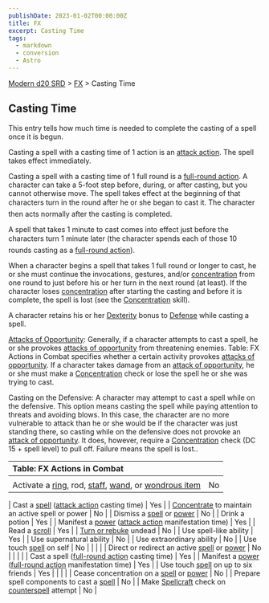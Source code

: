 ```yaml
---
publishDate: 2023-01-02T00:00:00Z
title: FX
excerpt: Casting Time
tags:
  - markdown
  - conversion
  - Astro
---
```


[Modern d20 SRD](/#modernD20) > [FX](modern-d20-srd-fx-index) > Casting Time

## Casting Time

This entry tells how much time is needed to complete the casting of a spell once it is begun.

Casting a spell with a casting time of 1 action is an [attack action](modern-d20-srd-combat-attack-actions). The spell takes effect immediately.

Casting a spell with a casting time of 1 full round is a [full-round action](modern-d20-srd-combat-full-round-actions). A character can take a 5-foot step before, during, or after casting, but you cannot otherwise move. The spell takes effect at the beginning of that characters turn in the round after he or she began to cast it. The character then acts normally after the casting is completed.

A spell that takes 1 minute to cast comes into effect just before the characters turn 1 minute later (the character spends each of those 10 rounds casting as a [full-round action](modern-d20-srd-combat-full-round-actions)).

When a character begins a spell that takes 1 full round or longer to cast, he or she must continue the invocations, gestures, and/or [concentration](modern-d20-srd-skills-concentration) from one round to just before his or her turn in the next round (at least). If the character loses [concentration](modern-d20-srd-skills-concentration) after starting the casting and before it is complete, the spell is lost (see the [Concentration](modern-d20-srd-skills-concentration) skill).

A character retains his or her [Dexterity](modern-d20-srd-basics-ability-scores) bonus to [Defense](modern-d20-srd-combat-defense) while casting a spell.

[Attacks of Opportunity](modern-d20-srd-combat-attacks-of-opportunity):
Generally, if a character attempts to cast a spell, he or she provokes [attacks of opportunity](modern-d20-srd-combat-attacks-of-opportunity) from threatening enemies. Table:
FX Actions in Combat specifies whether a certain activity provokes [attacks of opportunity](modern-d20-srd-combat-attacks-of-opportunity). If a character takes damage from an [attack of opportunity](modern-d20-srd-combat-attacks-of-opportunity),
he or she must make a [Concentration](modern-d20-srd-skills-concentration) check or lose the spell he or she was trying
to cast.

Casting on the Defensive: A character may attempt to cast a spell while on the
defensive. This option means casting the spell while paying attention to threats
and avoiding blows. In this case, the character are no more vulnerable to attack
than he or she would be if the character was just standing there, so casting
while on the defensive does not provoke an [attack of opportunity](modern-d20-srd-combat-attacks-of-opportunity). It does,
however, require a [Concentration](modern-d20-srd-skills-concentration) check (DC 15 + spell level) to pull off. Failure
means the spell is lost..

| Table: FX Actions in Combat                                                                                                                                                                       |     |
| :------------------------------------------------------------------------------------------------------------------------------------------------------------------------------------------------ | --: |
|                                                                                                                                                                                                   |     |
| Activate a [ring](modern-d20-srd-fx-items-rings), rod, [staff](modern-d20-srd-fx-items-staffs), [wand](modern-d20-srd-fx-items-wands), or [wondrous item](modern-d20-srd-fx-items-wondrous-items) |  No |

| Cast a [spell](modern-d20-srd-fx-index) ([attack action](modern-d20-srd-combat-attack-actions) casting time) | Yes |
| [Concentrate](modern-d20-srd-skills-concentration) to maintain an active spell or power | No |
| Dismiss a [spell](modern-d20-srd-fx-index) or [power](modern-d20-srd-psionics-index) | No |
| Drink a potion | Yes |
| Manifest a [power](modern-d20-srd-psionics-index) ([attack action](modern-d20-srd-combat-attack-actions) manifestation time) | Yes |
| Read a [scroll](modern-d20-srd-fx-items-scrolls) | Yes |
| [Turn or rebuke](modern-d20-srd-classes-advanced-acolyte) undead | No |
| Use spell-like ability | Yes |
| Use supernatural ability | No |
| Use extraordinary ability | No |
| Use touch [spell](modern-d20-srd-fx-index) on self | No |
| | |
| Direct or redirect an active [spell](modern-d20-srd-fx-index) or [power](modern-d20-srd-psionics-index) | No |
| | |
| Cast a spell ([full-round action](modern-d20-srd-combat-full-round-actions) casting time) | Yes |
| Manifest a [power](modern-d20-srd-psionics-index) ([full-round action](modern-d20-srd-combat-full-round-actions) manifestation time) | Yes |
| Use touch [spell](modern-d20-srd-fx-index) on up to six friends | Yes |
| | |
| Cease concentration on a [spell](modern-d20-srd-fx-index) or [power](modern-d20-srd-psionics-index) | No |
| Prepare spell components to cast a [spell](modern-d20-srd-fx-index) | No |
| Make [Spellcraft](modern-d20-srd-classes-advanced-acolyte) check on [counterspell](modern-d20-srd-fx-interrupting-fx-users) attempt | No |
